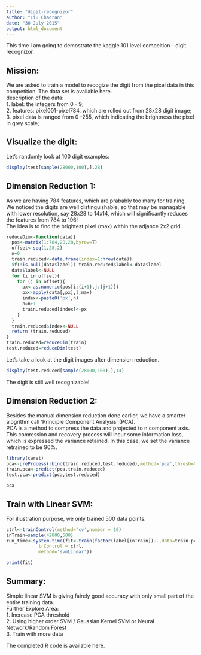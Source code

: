 ```yaml
---
title: "digit-recognizor"
author: "Liu Chaoran"
date: "30 July 2015"
output: html_document
---
```


This time I am going to demostrate the kaggle 101 level compeition - digit recognizor.   

## Mission:   
We are asked to train a model to recogize the digit from the pixel data in this competition. 
The data set is available here.   
description of the data:   
1. label: the integers from 0 - 9;    
2. features: pixel001-pixel784, which are rolled out from 28x28 digit image;   
3. pixel data is ranged from 0 -255, which indicating the brightness the pixel in grey scale;   
   
## Visualize the digit:  
Let's randomly look at 100 digit examples:   
```r
display(test[sample(28000,100),],28)
```

## Dimension Reduction 1:   
As we are having 784 features, which are prabably too many for training. We noticed the digits are well distinguishable, so that may be managable with lower resolution, say 28x28 to 14x14, which will significantly reduces the features from 784 to 196!   
The idea is to find the brightest pixel (max) within the adjance 2x2 grid.   
```r
reduceDim<-function(data){
  pos<-matrix(1:784,28,28,byrow=T)
  offset<-seq(1,28,2)
  n=0
  train.reduced<-data.frame(index=1:nrow(data))
  if(!is.null(data$label)) train.reduced$label<-data$label
  data$label<-NULL
  for (i in offset){
    for (j in offset){
      px<-as.numeric(pos[i:(i+1),j:(j+1)])
      px<-apply(data[,px],1,max)
      index<-paste0('px',n)
      n=n+1
      train.reduced[index]<-px
    }
  }
  train.reduced$index<-NULL
  return (train.reduced)
}
train.reduced=reduceDim(train)
test.reduced=reduceDim(test)
```
Let's take a look at the digit images after dimension reduction.   
```r
display(test.reduced[sample(28000,100),],14)
```
   
The digit is still well recognizable!   

## Dimension Reduction 2:   
Besides the manual dimension reduction done earlier, we have a smarter alogrithm call 'Principle Component Analysis' (PCA).   
PCA is a method to compress the data and projected to n component axis. This comression and recovery process will incur some information loss, which is expressed the variance retained. In this case, we set the variance retrained to be 90%.   
```r
library(caret)
pca<-preProcess(rbind(train.reduced,test.reduced),method='pca',thresh=0.9)
train.pca<-predict(pca,train.reduced)
test.pca<-predict(pca,test.reduced)
```
```r
pca
```
   
## Train with Linear SVM:   
For illustration purpose, we only trained 500 data points.    
```r
ctrl<-trainControl(method='cv',number = 10)
inTrain=sample(42000,500)
run_time<-system.time(fit<-train(factor(label[inTrain])~.,data=train.pca[inTrain,],
            trControl = ctrl,
            method='svmLinear'))
```
```r
print(fit)
```
   
## Summary:    
Simple linear SVM is giving fairely good accuracy with only small part of the entire training data.   
Further Explore Area:   
1. Increase PCA threshold   
2. Using higher order SVM / Gaussian Kernel SVM or Neural Network/Random Forest   
3. Train with more data    

The completed R code is available here.   




